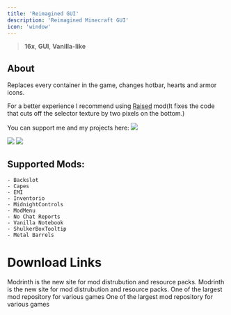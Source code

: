 ---
title: 'Reimagined GUI'
description: 'Reimagined Minecraft GUI'
icon: 'window'
---

> <Icon icon="display" iconType="regular" /> **16x**, <Icon icon="window" iconType="regular" /> **GUI**, <Icon icon="ice-cream" iconType="regular" /> **Vanilla-like**

## About
Replaces every container in the game, changes hotbar, hearts and armor icons.

For a better experience I recommend using [Raised](https://modrinth.com/mod/raised) mod(It fixes the code that cuts off the selector texture by two pixels on the bottom.)

You can support me and my projects here:
<a href="https://www.patreon.com/AmongstReality" target="_blank">
  <img noZoom src="https://github.com/AmongstReality/SomeImages/blob/main/patreon.png?raw=true" />
</a>

<img NoZoom src="https://cdn.modrinth.com/data/8olVtpyI/images/6d32646a5e81d5c92580cf2928f88dbe64d742e6.png"/>
<img NoZoom src="https://cdn.modrinth.com/data/8olVtpyI/images/9a7bc3f8eee6708f18f45c93090cf086bf9209ea.png"/>

## Supported Mods:

    - Backslot
    - Capes
    - EMI
    - Inventorio
    - MidnightControls
    - ModMenu
    - No Chat Reports
    - Vanilla Notebook
    - ShulkerBoxTooltip
    - Metal Barrels

# Download Links

<CardGroup cols={2}>
  <Card 
    title="Modrinth Download Link (Dark Ver.)"
    icon= "download"
    href="https://modrinth.com/resourcepack/reimaginedguidark"
  >
    Modrinth is the new site for mod distrubution and resource packs.
  </Card>
    <Card 
    title="Modrinth Download Link (Light Ver.)"
    icon= "download"
    href="https://modrinth.com/resourcepack/reimaginedguilight"
  >
    Modrinth is the new site for mod distrubution and resource packs.
  </Card>
  <Card
    title="Curseforge Download Link (Dark Ver.)"
    icon="download"
    href="https://www.curseforge.com/minecraft/texture-packs/reimaginedguidark"
  >
    One of the largest mod repository for various games
  </Card>
    <Card
    title="Curseforge Download Link (Light Ver.)"
    icon="download"
    href="https://www.curseforge.com/minecraft/texture-packs/reimaginedguilight"
  >
    One of the largest mod repository for various games
  </Card>
</CardGroup>